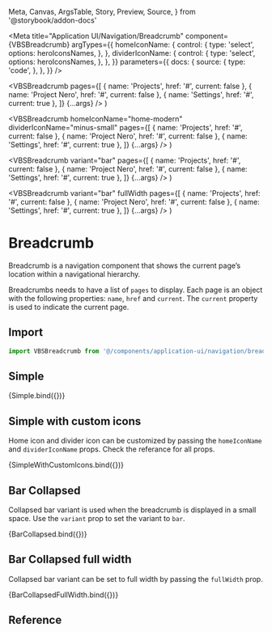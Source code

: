   Meta,
  Canvas,
  ArgsTable,
  Story,
  Preview,
  Source,
} from '@storybook/addon-docs'

<Meta
  title="Application UI/Navigation/Breadcrumb"
  component={VBSBreadcrumb}
  argTypes={{
    homeIconName: {
      control: {
        type: 'select',
        options: heroIconsNames,
      },
    },
    dividerIconName: {
      control: {
        type: 'select',
        options: heroIconsNames,
      },
    },
  }}
  parameters={{
    docs: {
      source: {
        type: 'code',
      },
    },
  }}
/>

  <VBSBreadcrumb
    pages={[
      { name: 'Projects', href: '#', current: false },
      { name: 'Project Nero', href: '#', current: false },
      { name: 'Settings', href: '#', current: true },
    ]}
    {...args}
  />
)

  <VBSBreadcrumb
    homeIconName="home-modern"
    dividerIconName="minus-small"
    pages={[
      { name: 'Projects', href: '#', current: false },
      { name: 'Project Nero', href: '#', current: false },
      { name: 'Settings', href: '#', current: true },
    ]}
    {...args}
  />
)

  <VBSBreadcrumb
    variant="bar"
    pages={[
      { name: 'Projects', href: '#', current: false },
      { name: 'Project Nero', href: '#', current: false },
      { name: 'Settings', href: '#', current: true },
    ]}
    {...args}
  />
)

  <VBSBreadcrumb
    variant="bar"
    fullWidth
    pages={[
      { name: 'Projects', href: '#', current: false },
      { name: 'Project Nero', href: '#', current: false },
      { name: 'Settings', href: '#', current: true },
    ]}
    {...args}
  />
)

# Breadcrumb

Breadcrumb is a navigation component that shows the current page’s location within a navigational hierarchy.

Breadcrumbs needs to have a list of `pages` to display. Each page is an object with the following properties: `name`, `href` and `current`. The `current` property is used to indicate the current page.

## Import

```js
import VBSBreadcrumb from '@/components/application-ui/navigation/breadcrumb'
```

## Simple

<Canvas>
  <Story name="Simple">{Simple.bind({})}</Story>
</Canvas>

## Simple with custom icons

Home icon and divider icon can be customized by passing the `homeIconName` and `dividerIconName` props. Check the referance for all props.

<Canvas>
  <Story name="Simple with custom icons">
    {SimpleWithCustomIcons.bind({})}
  </Story>
</Canvas>

## Bar Collapsed

Collapsed bar variant is used when the breadcrumb is displayed in a small space. Use the `variant` prop to set the variant to `bar`.

<Canvas>
  <Story name="Bar Collapsed">{BarCollapsed.bind({})}</Story>
</Canvas>

## Bar Collapsed full width

Collapsed bar variant can be set to full width by passing the `fullWidth` prop.

<Canvas>
  <Story name="Bar Collapsed full width">
    {BarCollapsedFullWidth.bind({})}
  </Story>
</Canvas>

## Reference

<ArgsTable of={VBSBreadcrumb} />
